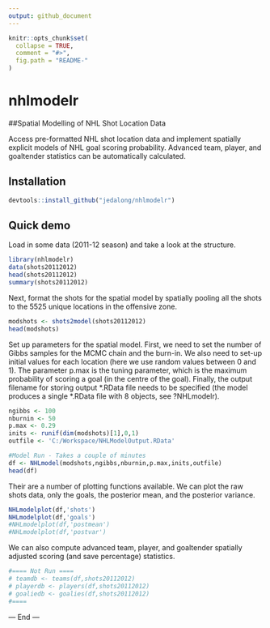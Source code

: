 ```yaml
---
output: github_document
---
```


<!-- README.md is generated from README.Rmd. Please edit that file -->

```r
knitr::opts_chunk$set(
  collapse = TRUE,
  comment = "#>",
  fig.path = "README-"
)
```


# nhlmodelr

##Spatial Modelling of NHL Shot Location Data

Access pre-formatted NHL shot location data and implement spatially explicit models of NHL goal scoring probability. Advanced team, player, and goaltender statistics can be automatically calculated.

## Installation

```r
devtools::install_github("jedalong/nhlmodelr")
```
  
## Quick demo

Load  in some data (2011-12 season) and take a look at the structure.

```r
library(nhlmodelr)
data(shots20112012) 
head(shots20112012)
summary(shots20112012)
```

Next, format the shots for the spatial model by spatially pooling all the shots to the 5525 unique locations in the offensive zone.

```r
modshots <- shots2model(shots20112012)
head(modshots)
```

Set up parameters for the spatial model. First, we need to set the number of Gibbs samples for the MCMC chain and the burn-in. We also need to set-up initial values for each location (here we use random values between 0 and 1). The parameter p.max is the tuning parameter, which is the maximum probability of scoring a goal (in the centre of the goal). Finally, the output filename for storing output \*.RData file needs to be specified (the model produces a single \*.RData file with 8 objects, see  ?NHLmodelr).

```r
ngibbs <- 100
nburnin <- 50
p.max <- 0.29
inits <- runif(dim(modshots)[1],0,1)
outfile <- 'C:/Workspace/NHLModelOutput.RData'

#Model Run - Takes a couple of minutes
df <- NHLmodel(modshots,ngibbs,nburnin,p.max,inits,outfile)
head(df)
```

Their are a number of plotting functions available. We can plot the raw shots data, only the goals, the posterior mean, and the posterior variance.

```r
NHLmodelplot(df,'shots')
NHLmodelplot(df,'goals')
#NHLmodelplot(df,'postmean')
#NHLmodelplot(df,'postvar')
```

We can also compute advanced team, player, and goaltender spatially adjusted scoring (and save percentage) statistics.

```r
#==== Not Run ====
# teamdb <- teams(df,shots20112012)
# playerdb <- players(df,shots20112012)
# goaliedb <- goalies(df,shots20112012)
#====
```

--- End ---

